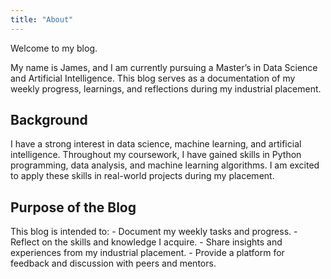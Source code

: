 ```yaml
---
title: "About"
---
```


Welcome to my blog. 

My name is James, and I am currently pursuing a Master's in Data Science and Artificial Intelligence. This blog serves as a documentation of my weekly progress, learnings, and reflections during my industrial placement.

## Background

I have a strong interest in data science, machine learning, and artificial intelligence. Throughout my coursework, I have gained skills in Python programming, data analysis, and machine learning algorithms. I am excited to apply these skills in real-world projects during my placement.

## Purpose of the Blog

This blog is intended to:
- Document my weekly tasks and progress.
- Reflect on the skills and knowledge I acquire.
- Share insights and experiences from my industrial placement.
- Provide a platform for feedback and discussion with peers and mentors.